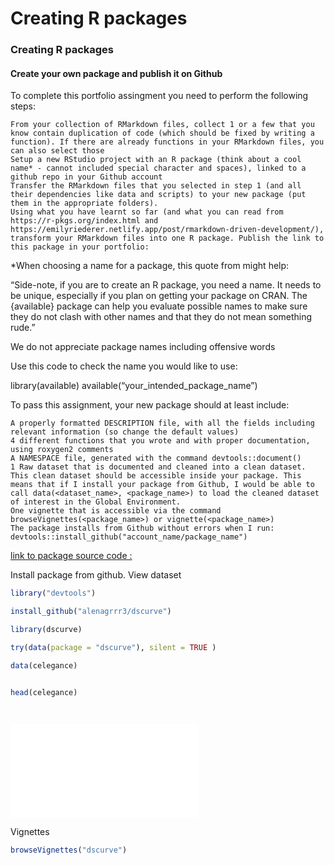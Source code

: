 # Creating R packages


   <h3> Creating R packages  </h3>
   <h4> Create your own package and publish it on Github  </h4>


<div class="azure"> 
To complete this portfolio assingment you need to perform the following steps:

    From your collection of RMarkdown files, collect 1 or a few that you know contain duplication of code (which should be fixed by writing a function). If there are already functions in your RMarkdown files, you can also select those
    Setup a new RStudio project with an R package (think about a cool name* - cannot included special character and spaces), linked to a github repo in your Github account
    Transfer the RMarkdown files that you selected in step 1 (and all their dependencies like data and scripts) to your new package (put them in the appropriate folders).
    Using what you have learnt so far (and what you can read from https://r-pkgs.org/index.html and https://emilyriederer.netlify.app/post/rmarkdown-driven-development/), transform your RMarkdown files into one R package. Publish the link to this package in your portfolio:

*When choosing a name for a package, this quote from might help:

“Side-note, if you are to create an R package, you need a name. It needs to be unique, especially if you plan on getting your package on CRAN. The {available} package can help you evaluate possible names to make sure they do not clash with other names and that they do not mean something rude.”

We do not appreciate package names including offensive words

Use this code to check the name you would like to use:

library(available)
available("your_intended_package_name")

To pass this assignment, your new package should at least include:

    A properly formatted DESCRIPTION file, with all the fields including relevant information (so change the default values)
    4 different functions that you wrote and with proper documentation, using roxygen2 comments
    A NAMESPACE file, generated with the command devtools::document()
    1 Raw dataset that is documented and cleaned into a clean dataset. This clean dataset should be accessible inside your package. This means that if I install your package from Github, I would be able to call data(<dataset_name>, <package_name>) to load the cleaned dataset of interest in the Global Environment.
    One vignette that is accessible via the command browseVignettes(<package_name>) or vignette(<package_name>)
    The package installs from Github without errors when I run: devtools::install_github("account_name/package_name")


</div>

[link to package  source code :](https://github.com/alenagrrr3/dscurve)


Install package from github. View dataset

```r

library("devtools")

install_github("alenagrrr3/dscurve")

library(dscurve)

try(data(package = "dscurve"), silent = TRUE )

data(celegance)


head(celegance)




```



<object data="assets/about.pdf" type="application/pdf" width="100%" height="750px">
    <embed src="assets/about.pdf">
</object>



<div class="pd22" >

Vignettes

```r


browseVignettes("dscurve")


```

</div>
